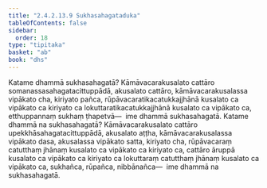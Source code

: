 ```yaml
---
title: "2.4.2.13.9 Sukhasahagataduka"
tableOfContents: false
sidebar:
  order: 18
type: "tipitaka"
basket: "ab"
book: "dhs"
---
```



<DynamicBreadcrumb />

<Division number="1597" book="dhs">

<Paragraph number="2308" book="dhs">
Katame dhammā sukhasahagatā? Kāmāvacarakusalato cattāro somanassasahagatacittuppādā, akusalato cattāro, kāmāvacarakusalassa vipākato cha, kiriyato pañca, rūpāvacaratikacatukkajjhānā kusalato ca vipākato ca kiriyato ca lokuttaratikacatukkajjhānā kusalato ca vipākato ca, etthuppannaṃ sukhaṃ ṭhapetvā—  ime dhammā sukhasahagatā.
</Paragraph>

</Division>
<Division number="1598" book="dhs">

<Paragraph number="2309" book="dhs">
Katame dhammā na sukhasahagatā? Kāmāvacarakusalato cattāro upekkhāsahagatacittuppādā, akusalato aṭṭha, kāmāvacarakusalassa vipākato dasa, akusalassa vipākato satta, kiriyato cha, rūpāvacaraṃ catutthaṃ jhānaṃ kusalato ca vipākato ca kiriyato ca, cattāro āruppā kusalato ca vipākato ca kiriyato ca lokuttaraṃ catutthaṃ jhānaṃ kusalato ca vipākato ca, sukhañca, rūpañca, nibbānañca—  ime dhammā na sukhasahagatā.
</Paragraph>
</Division>